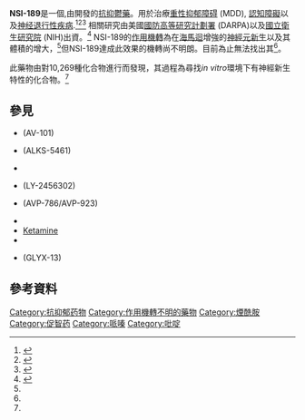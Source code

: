 {{Drugbox
| drug_name = 
| IUPAC_name        = (4-Benzylpiperazin-1-yl)-[2-(3-methylbutylamino)pyridin-3-yl]methanone
| image             = NSI-189 structure.svg
| width = 200
| alt               =
| caption           =

<!-- Clinical data -->
| tradename         =
| Drugs.com         =
| MedlinePlus       =
| pregnancy_AU      = <!-- A / B1 / B2 / B3 / C / D / X -->
| pregnancy_US      = N
| pregnancy_category=
| legal_AU = <!-- S2, S3, S4, S5, S6, S7, S8, S9 or Unscheduled-->
| legal_CA = <!-- OTC, Rx-only, Schedule I, II, III, IV, V, VI, VII, VIII -->
| legal_UK = <!-- GSL, P, POM, CD, CD Lic, CD POM, CD No Reg POM, CD (Benz) POM, CD (Anab) POM or CD Inv POM -->
| legal_US = <!-- OTC / Rx-only / Schedule I, II, III, IV, V -->
| legal_status      = 未管制
| routes_of_administration = [[口服给药|Oral]]<ref name="FavaJohe2015" />

<!-- Pharmacokinetic data -->
| bioavailability   =
| protein_bound     =
| metabolism        =
| elimination_half-life = 17.4–20.5 hours<ref name="FavaJohe2015" />
| excretion         =

<!-- Identifiers -->
|  CAS_number_Ref = {{cascite|changed|??}}
| CAS_number        = 1270138-40-3
| CAS_supplemental  = 
| ATCvet            =
| ATC_prefix        = 
| ATC_suffix        =
| PubChem           = 50922681
| DrugBank          =
| StdInChI = 1S/C22H30N4O/c1-18(2)10-12-24-21-20(9-6-11-23-21)22(27)26-15-13-25(14-16-26)17-19-7-4-3-5-8-19/h3-9,11,18H,10,12-17H2,1-2H3,(H,23,24)
| StdInChIKey_Ref = {{stdinchicite|changed|chemspider}}
| StdInChIKey = DYTOQURYRYYNOR-UHFFFAOYSA-N
|  ChemSpiderID = 32701740
<!-- Chemical data -->
| C=22 | H=30 | N=4 | O=1
| molecular_weight  = 366.4998 g/mol
| smiles = CC(C)CCNC1=C(C=CC=N1)C(=O)N2CCN(CC2)CC3=CC=CC=C3
}}
{{medical}}
'''NSI-189'''是一個{{tsl|en|experimental drug|實驗性藥物}},由{{tsl|en|Neuralstem, Inc.||Neuralstem, Inc.}}開發的[[抗抑鬱藥|抗抑鬱藥]]。用於治療[[重性抑郁障碍|重性抑郁障碍]] (MDD), [[認知障礙|認知障礙]]以及[[神经退行性疾病|神经退行性疾病]].<ref name="Bouhassira2015">{{cite book|author=Eric E. Bouhassira|title=The SAGE Encyclopedia of Stem Cell Research|url=http://books.google.com/books?id=LoiECgAAQBAJ&pg=PA843|date=15 June 2015|publisher=SAGE Publications|isbn=978-1-4833-4767-7|pages=843–|access-date=2016-05-05|archive-date=2017-02-15|archive-url=https://web.archive.org/web/20170215161004/https://books.google.com/books?id=LoiECgAAQBAJ&pg=PA843|dead-url=no}}</ref><ref name="FavaJohe2015">{{cite journal|last1=Fava|first1=M|last2=Johe|first2=K|last3=Ereshefsky|first3=L|last4=Gertsik|first4=L G|last5=English|first5=B A|last6=Bilello|first6=J A|last7=Thurmond|first7=L M|last8=Johnstone|first8=J|last9=Dickerson|first9=B C|last10=Makris|first10=N|last11=Hoeppner|first11=B B|last12=Flynn|first12=M|last13=Mischoulon|first13=D|last14=Kinrys|first14=G|last15=Freeman|first15=M P|title=A Phase 1B, randomized, double blind, placebo controlled, multiple-dose escalation study of NSI-189 phosphate, a neurogenic compound, in depressed patients|journal=Molecular Psychiatry|year=2015|issn=1359-4184|doi=10.1038/mp.2015.178}}</ref><ref name="Neuralstem2016">{{Citation | author = Neuralstem | date = March 2016 | title = Neuralstem Inc. March 2016 Corporate Presentation | url = http://investor.neuralstem.com/download/March+2016+Corporate+Presentation%2B.pdf | accessdate = 25 March 2016 }}{{dead link|date=2018年2月 |bot=InternetArchiveBot |fix-attempted=yes }}</ref> 相關研究由美國[[國防高等研究計劃署|國防高等研究計劃署]] (DARPA)以及[[國立衛生研究院_(美國)|國立衛生研究院]] (NIH)出資。<ref name="Neuralstem2013">{{Cite web |url=http://investor.neuralstem.com/2013-04-22-FDA-Approves-Neuralstem-To-Treat-Final-Cohort-In-NSI-189-Phase-Ib-Trial-In-Major-Depressive-Disorder |title=FDA Approves Neuralstem To Treat Final Cohort In NSI-189 Phase Ib Trial In Major Depressive Disorder |accessdate=2016-05-05 |archive-date=2016-03-04 |archive-url=https://web.archive.org/web/20160304043501/http://investor.neuralstem.com/2013-04-22-FDA-Approves-Neuralstem-To-Treat-Final-Cohort-In-NSI-189-Phase-Ib-Trial-In-Major-Depressive-Disorder |dead-url=yes }}</ref> NSI-189的[[作用機轉|作用機轉]]為在[[海馬迴|海馬迴]]增強的[[神经发生|神經元新生]]以及其體積的增大，<ref name="Bouhassira2015" />但NSI-189達成此效果的機轉尚不明朗。{{tsl|en|ligand binding assay|配體結合研究}}目前為止無法找出其{{tsl|en|biological target||標靶}}<ref name="Neuralstem2016" />。 

此藥物由對10,269種化合物進行{{tsl|en|high-throughput screening||高通量篩檢}}而發現，其過程為尋找''in vitro''環境下有神經新生特性的化合物。<ref name="Neuralstem2016" />

==參見==
* {{tsl|en|4-Chlorokynurenine||4-Chlorokynurenine}} (AV-101)
* {{tsl|en|Buprenorphine/samidorphan||Buprenorphine/samidorphan}} (ALKS-5461)
* {{tsl|en|CERC-301||CERC-301}}
* {{tsl|en|CERC-501||CERC-501}} (LY-2456302)
* {{tsl|en|Dextromethorphan/quinidine||Dextromethorphan/quinidine}} (AVP-786/AVP-923)
* {{tsl|en|Esketamine||Esketamine}}
* [[氯胺酮|Ketamine]]
* {{tsl|en|NRX-1074||NRX-1074}}
* {{tsl|en|Rapastinel||Rapastinel}} (GLYX-13)

==參考資料==
{{Reflist|2}}

{{Antidepressants}}

[[Category:抗抑郁药物|Category:抗抑郁药物]]
[[Category:作用機轉不明的藥物|Category:作用機轉不明的藥物]]
[[Category:煙酰胺|Category:煙酰胺]]
[[Category:促智药|Category:促智药]]
[[Category:哌嗪|Category:哌嗪]]
[[Category:吡啶|Category:吡啶]]